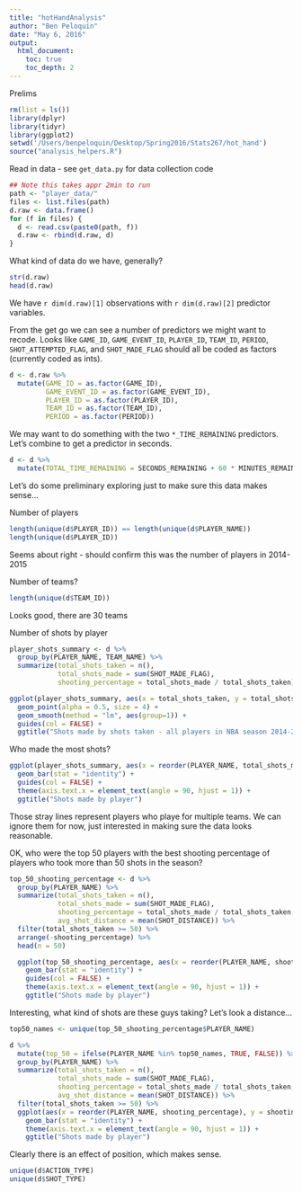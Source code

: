 ```yaml
---
title: "hotHandAnalysis"
author: "Ben Peloquin"
date: "May 6, 2016"
output: 
  html_document:
    toc: true
    toc_depth: 2
---
```


Prelims
```r
rm(list = ls())
library(dplyr)
library(tidyr)
library(ggplot2)
setwd('/Users/benpeloquin/Desktop/Spring2016/Stats267/hot_hand')
source("analysis_helpers.R")
```

Read in data - see `get_data.py` for data collection code
```r
## Note this takes appr 2min to run
path <- "player_data/"
files <- list.files(path)
d.raw <- data.frame()
for (f in files) {
  d <- read.csv(paste0(path, f))
  d.raw <- rbind(d.raw, d)
}
```

What kind of data do we have, generally?
```r
str(d.raw)
head(d.raw)
```
We have `r dim(d.raw)[1]` observations with `r dim(d.raw)[2]` predictor variables.

From the get go we can see a number of predictors we might want to recode. Looks like `GAME_ID`, `GAME_EVENT_ID`, `PLAYER_ID`, `TEAM_ID`, `PERIOD`, `SHOT_ATTEMPTED_FLAG`, and `SHOT_MADE_FLAG` should all be coded as factors (currently coded as ints).
```r
d <- d.raw %>%
  mutate(GAME_ID = as.factor(GAME_ID),
         GAME_EVENT_ID = as.factor(GAME_EVENT_ID),
         PLAYER_ID = as.factor(PLAYER_ID),
         TEAM_ID = as.factor(TEAM_ID),
         PERIOD = as.factor(PERIOD))
```

We may want to do something with the two `*_TIME_REMAINING` predictors. Let's combine to get a predictor in seconds.
```r
d <- d %>%
  mutate(TOTAL_TIME_REMAINING = SECONDS_REMAINING + 60 * MINUTES_REMAINING)
```

Let's do some preliminary exploring just to make sure this data makes sense...

Number of players
```r
length(unique(d$PLAYER_ID)) == length(unique(d$PLAYER_NAME))
length(unique(d$PLAYER_ID))
```
Seems about right - should confirm this was the number of players in 2014-2015

Number of teams?
```r
length(unique(d$TEAM_ID))
```
Looks good, there are 30 teams

Number of shots by player
```r
player_shots_summary <- d %>%
  group_by(PLAYER_NAME, TEAM_NAME) %>%
  summarize(total_shots_taken = n(),
            total_shots_made = sum(SHOT_MADE_FLAG),
            shooting_percentage = total_shots_made / total_shots_taken)

ggplot(player_shots_summary, aes(x = total_shots_taken, y = total_shots_made, col = TEAM_NAME)) +
  geom_point(alpha = 0.5, size = 4) +
  geom_smooth(method = "lm", aes(group=1)) + 
  guides(col = FALSE) +
  ggtitle("Shots made by shots taken - all players in NBA season 2014-2015")
```

Who made the most shots?
```r
ggplot(player_shots_summary, aes(x = reorder(PLAYER_NAME, total_shots_made), y = total_shots_made, fill = TEAM_NAME)) +
  geom_bar(stat = "identity") +
  guides(col = FALSE) +
  theme(axis.text.x = element_text(angle = 90, hjust = 1)) +
  ggtitle("Shots made by player")
```
Those stray lines represent players who playe for multiple teams. We can ignore them for now, just interested in making sure the data looks reasonable.

OK, who were the top 50 players with the best shooting percentage of players who took more than 50 shots in the season?
```r
top_50_shooting_percentage <- d %>%
  group_by(PLAYER_NAME) %>%
  summarize(total_shots_taken = n(),
            total_shots_made = sum(SHOT_MADE_FLAG),
            shooting_percentage = total_shots_made / total_shots_taken,
            avg_shot_distance = mean(SHOT_DISTANCE)) %>%
  filter(total_shots_taken >= 50) %>%
  arrange(-shooting_percentage) %>%
  head(n = 50)

  ggplot(top_50_shooting_percentage, aes(x = reorder(PLAYER_NAME, shooting_percentage), y = shooting_percentage)) +
    geom_bar(stat = "identity") +
    guides(col = FALSE) +
    theme(axis.text.x = element_text(angle = 90, hjust = 1)) +
    ggtitle("Shots made by player")
```

Interesting, what kind of shots are these guys taking? Let's look a distance...
```r
top50_names <- unique(top_50_shooting_percentage$PLAYER_NAME)

d %>%
  mutate(top_50 = ifelse(PLAYER_NAME %in% top50_names, TRUE, FALSE)) %>%
  group_by(PLAYER_NAME) %>%
  summarize(total_shots_taken = n(),
            total_shots_made = sum(SHOT_MADE_FLAG),
            shooting_percentage = total_shots_made / total_shots_taken,
            avg_shot_distance = mean(SHOT_DISTANCE)) %>%
  filter(total_shots_taken >= 50) %>%
  ggplot(aes(x = reorder(PLAYER_NAME, shooting_percentage), y = shooting_percentage, fill = avg_shot_distance)) +
    geom_bar(stat = "identity") +
    theme(axis.text.x = element_text(angle = 90, hjust = 1)) +
    ggtitle("Shots made by player")
```

Clearly there is an effect of position, which makes sense.

```r
unique(d$ACTION_TYPE)
unique(d$SHOT_TYPE)
```

